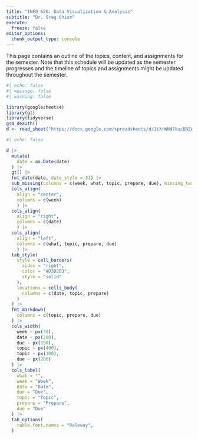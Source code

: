 ```yaml
---
title: "INFO 526: Data Visualization & Analysis"
subtitle: "Dr. Greg Chism"
execute:
  freeze: false
editor_options: 
  chunk_output_type: console
---
```


This page contains an outline of the topics, content, and assignments for the semester. Note that this schedule will be updated as the semester progresses and the timeline of topics and assignments might be updated throughout the semester.

```r
#| echo: false
#| message: false
#| warning: false

library(googlesheets4)
library(gt)
library(tidyverse)
gs4_deauth()
d <- read_sheet("https://docs.google.com/spreadsheets/d/1tXrWNd7kucBNZwHm5wRXel7j09Lf8pKPtWvIgz2OmVo/edit?usp=sharing")
```

```r
#| echo: false

d |>
  mutate(
    date = as.Date(date)
  ) |>
  gt() |>
  fmt_date(date, date_style = 31) |>
  sub_missing(columns = c(week, what, topic, prepare, due), missing_text = "") |>
  cols_align(
    align = "center", 
    columns = c(week)
    ) |>
  cols_align(
    align = "right", 
    columns = c(date)
    ) |>
  cols_align(
    align = "left", 
    columns = c(what, topic, prepare, due)
    ) |>
  tab_style(
    style = cell_borders(
      sides = "right",
      color = "#D3D3D3",
      style = "solid"
    ),
    locations = cells_body(
      columns = c(date, topic, prepare)
    )
  ) |>
  fmt_markdown(
    columns = c(topic, prepare, due)
  ) |>
  cols_width(
    week ~ px(30),
    date ~ px(200), 
    due ~ px(150),
    topic ~ px(400),
    topic ~ px(300),
    due ~ px(200)
  ) |>
  cols_label(
    what = "",
    week = "Week",
    date = "Date", 
    due = "Due",
    topic = "Topic",
    prepare = "Prepare",
    due = "Due"
  ) |>
  tab_options(
    table.font.names = "Raleway",
  )
```
